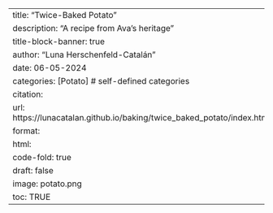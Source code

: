 ---
title: "Twice-Baked Potato"
description: "A recipe from Ava's heritage"
title-block-banner: true
author: "Luna Herschenfeld-Catalán"
date: 06-05-2024
categories: [Potato] # self-defined categories
citation: 
  url: https://lunacatalan.github.io/baking/twice_baked_potato/index.html 
format:
  html:
    code-fold: true
draft: false
image: potato.png
toc: TRUE
---